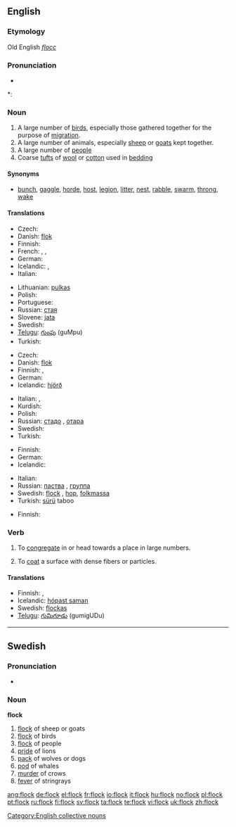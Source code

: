 ==English==

===Etymology===
Old English ''[[flocc]]''

===Pronunciation===
* {{audio|en-us-flock.ogg|Audio (US)}}

*: {{rhymes|ɒk}}

===Noun===
{{en-noun}}

# A large number of [[bird]]s, especially those gathered together for the purpose of [[migration]].
# A large number of animals, especially [[sheep]] or [[goats]] kept together.
# A large number of [[people]]
# Coarse [[tuft]]s of [[wool]] or [[cotton]] used in [[bedding]]

====Synonyms====
* [[bunch]], [[gaggle]], [[horde]], [[host]], [[legion]], [[litter]], [[nest]], [[rabble]], [[swarm]], [[throng]], [[wake]]

====Translations====
{{trans-top|group of birds}}
* Czech: {{t-|cs|hejno|n}}
* Danish: [[flok]] {{g|Danish}}
* Finnish: {{t+|fi|parvi}}
* French: {{t+|fr|vol|m}}, {{t+|fr|bande|f}}, {{t+|fr|groupe|m}}
* German: {{t+|de|Schwarm|m}}
* Icelandic: {{t+|is|flokkur|m}}, {{t+|is|hópur|m}}
* Italian: {{t-|it|stormo|m}}
{{trans-mid}}
* Lithuanian: [[pulkas]] {{f}}
* Polish: {{t-|pl|stado|n}}
* Portuguese: {{t+|pt|bando|m}}
* Russian: [[стая]] {{f}}
* Slovene: [[jata]] {{f}}
* Swedish: {{t-|sv|flock|c}}
* [[Telugu]]: [[గుంపు]] (guMpu)
* Turkish: {{t+|tr|sürü}}
{{trans-bottom}}

{{trans-top|group of sheep}}
* Czech: {{t-|cs|stádo|n}}
* Danish: [[flok]] {{g|Danish}}
* Finnish: {{t-|fi|katras}}, {{t-|fi|lauma}}
* German: {{t+|de|Herde|f}}
* Icelandic: [[hjörð]] {{f}}
{{trans-mid}}
* Italian: {{t+|it|branco|m}}, {{t+|it|gregge|m}}
* Kurdish: {{t+|ku|ڕان|sc=KUchar}}
* Polish: {{t-|pl|stado|n}}
* Russian: [[стадо]] {{n}}, [[отара]] {{f}}
* Swedish: {{t-|sv|flock|c}}
* Turkish: {{t+|tr|sürü}}
{{trans-bottom}}

{{trans-top|group of people}}
* Finnish: {{t-|fi|lauma}}
* German: {{t+|de|Herde|f}}
* Icelandic: {{t+|is|hópur|m}}
{{trans-mid}}
* Italian: {{t+|it|folla|f}}
* Russian: [[паства]] {{f}}, [[группа]] {{f}}
* Swedish: [[flock#Swedish|flock]] {{c}}, [[hop]], [[folkmassa]]
* Turkish: [[sürü]] taboo
{{trans-bottom}}

{{trans-top|tufts of wool or cotton}}
* Finnish: {{t+|fi|vanu}}
{{trans-mid}}
{{trans-bottom}}

===Verb===
{{en-verb}}

# {{transitive}} To [[congregate]] in or head towards a place in large numbers.
# {{transitive}} To [[coat]] a surface with dense fibers or particles.

====Translations====
* Finnish: {{t-|fi|kokoontua}}, {{t|fi|kerääntyä}}
* Icelandic: [[hópast saman]]
* Swedish: [[flockas]]
* [[Telugu]]: [[గుమిగూడు]] (gumigUDu)

[[Category:English collective nouns]]

----

==Swedish==

===Pronunciation===
* {{audio|Sv-en flock.ogg|audio}}

===Noun===
'''flock''' {{c}}
{{sv-noun-reg-ar}}

# [[flock]] of sheep or goats
# [[flock]] of birds
# [[flock]] of people
# [[pride]] of lions
# [[pack]] of wolves or dogs
# [[pod]] of whales
# [[murder]] of crows
# [[fever]] of stringrays

[[ang:flock]]
[[de:flock]]
[[el:flock]]
[[fr:flock]]
[[io:flock]]
[[it:flock]]
[[hu:flock]]
[[no:flock]]
[[pl:flock]]
[[pt:flock]]
[[ru:flock]]
[[fi:flock]]
[[sv:flock]]
[[ta:flock]]
[[te:flock]]
[[vi:flock]]
[[uk:flock]]
[[zh:flock]]
